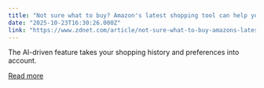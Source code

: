 ```yaml
---
title: "Not sure what to buy? Amazon's latest shopping tool can help you decide - here's how it works"
date: "2025-10-23T16:30:26.000Z"
link: "https://www.zdnet.com/article/not-sure-what-to-buy-amazons-latest-shopping-tool-can-help-you-decide-heres-how-it-works/"
---
```


The AI-driven feature takes your shopping history and preferences into account.

[Read more](https://www.zdnet.com/article/not-sure-what-to-buy-amazons-latest-shopping-tool-can-help-you-decide-heres-how-it-works/)
